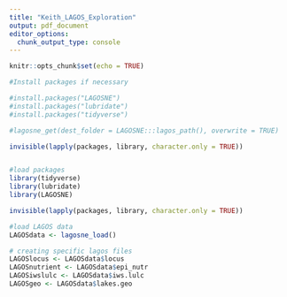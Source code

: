 ```yaml
---
title: "Keith_LAGOS_Exploration"
output: pdf_document
editor_options: 
  chunk_output_type: console
---
```


```r
knitr::opts_chunk$set(echo = TRUE)
```


```r

#Install packages if necessary

#install.packages("LAGOSNE")
#install.packages("lubridate")
#install.packages("tidyverse")

#lagosne_get(dest_folder = LAGOSNE:::lagos_path(), overwrite = TRUE)

invisible(lapply(packages, library, character.only = TRUE)) 


#load packages
library(tidyverse)
library(lubridate)
library(LAGOSNE)

invisible(lapply(packages, library, character.only = TRUE)) 

#load LAGOS data
LAGOSdata <- lagosne_load()

# creating specific lagos files
LAGOSlocus <- LAGOSdata$locus
LAGOSnutrient <- LAGOSdata$epi_nutr
LAGOSiwslulc <- LAGOSdata$iws.lulc
LAGOSgeo <- LAGOSdata$lakes.geo
```

```r

```

